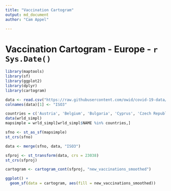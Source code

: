 ```yaml
---
title: "Vaccination Cartogram"
output: md_document
author: "Cam Appel"

---
```

# Vaccination Cartogram - Europe - `r Sys.Date()`

```r
library(maptools)
library(sf)
library(ggplot2)
library(dplyr)
library(cartogram)

data <- read.csv("https://raw.githubusercontent.com/owid/covid-19-data/master/public/data/latest/owid-covid-latest.csv") %>% select(iso_code, new_vaccinations_smoothed)
colnames(data)[1] <- "ISO3"

countries = c('Austria', 'Belgium', 'Bulgaria', 'Cyprus', 'Czech Republic', 'Denmark', 'Estonia', 'Finland', 'France', 'Germany', 'Greece', 'Hungary', 'Iceland', 'Ireland', 'Italy', 'Latvia', 'Lithuania', 'Luxembourg', 'Malta', 'Netherlands', 'Norway', 'Poland', 'Portugal', 'Slovenia', 'Spain', 'Sweden', 'United Kingdom')
data(wrld_simpl)
mapsimple = wrld_simpl[wrld_simpl$NAME %in% countries,]

sfno <- st_as_sf(mapsimple)
st_crs(sfno)

data <- merge(sfno, data, "ISO3")

sfproj <- st_transform(data, crs = 23038)
st_crs(sfproj)

cartogram <- cartogram_cont(sfproj, "new_vaccinations_smoothed")
```

``` r
ggplot() +
  geom_sf(data = cartogram, aes(fill = new_vaccinations_smoothed))

```